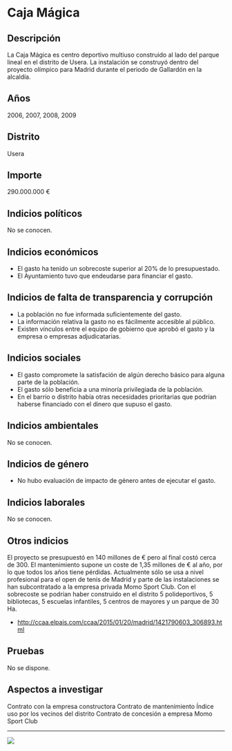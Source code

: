 Caja Mágica
===========

Descripción
-----------

La Caja Mágica es centro deportivo multiuso construido al lado del
parque lineal en el distrito de Usera. La instalación se construyó
dentro del proyecto olímpico para Madrid durante el periodo de Gallardón
en la alcaldía.

Años
----

2006, 2007, 2008, 2009

Distrito
--------

Usera

Importe
-------

290.000.000 €

Indicios políticos
------------------

No se conocen.

Indicios económicos
-------------------

-   El gasto ha tenido un sobrecoste superior al 20% de lo
    presupuestado.
-   El Ayuntamiento tuvo que endeudarse para financiar el gasto.

Indicios de falta de transparencia y corrupción
-----------------------------------------------

-   La población no fue informada suficientemente del gasto.
-   La información relativa la gasto no es fácilmente accesible al
    público.
-   Existen vínculos entre el equipo de gobierno que aprobó el gasto y
    la empresa o empresas adjudicatarias.

Indicios sociales
-----------------

-   El gasto compromete la satisfación de algún derecho básico para
    alguna parte de la población.
-   El gasto sólo beneficia a una minoría privilegiada de la población.
-   En el barrio o distrito había otras necesidades prioritarias que
    podrían haberse financiado con el dinero que supuso el gasto.

Indicios ambientales
--------------------

No se conocen.

Indicios de género
------------------

-   No hubo evaluación de impacto de género antes de ejecutar el gasto.

Indicios laborales
------------------

No se conocen.

Otros indicios
--------------

El proyecto se presupuestó en 140 millones de € pero al final costó
cerca de 300. El mantenimiento supone un coste de 1,35 millones de € al
año, por lo que todos los años tiene pérdidas. Actualmente sólo se usa a
nivel profesional para el open de tenis de Madrid y parte de las
instalaciones se han subcontratado a la empresa privada Momo Sport Club.
Con el sobrecoste se podrían haber construido en el distrito 5
polideportivos, 5 bibliotecas, 5 escuelas infantiles, 5 centros de
mayores y un parque de 30 Ha.

-   <http://ccaa.elpais.com/ccaa/2015/01/20/madrid/1421790603_306893.html>

Pruebas
-------

No se dispone.

Aspectos a investigar
---------------------

Contrato con la empresa constructora Contrato de mantenimiento Índice
uso por los vecinos del distrito Contrato de concesión a empresa Momo
Sport Club

------------------------------------------------------------------------

![](https://dl.airtable.com/8wlPhQb5TiCfOVboDjx7_caja-magica.jpg)
